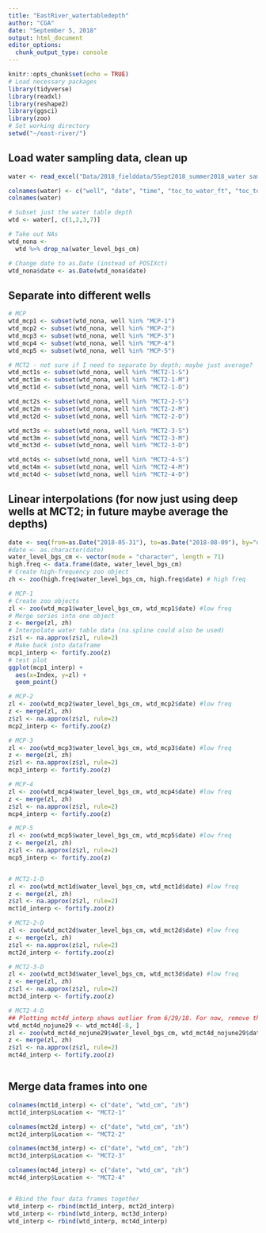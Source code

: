 ```yaml
---
title: "EastRiver_watertabledepth"
author: "CGA"
date: "September 5, 2018"
output: html_document
editor_options: 
  chunk_output_type: console
---
```


```r
knitr::opts_chunk$set(echo = TRUE)
# Load necessary packages
library(tidyverse)
library(readxl)
library(reshape2)
library(ggsci)
library(zoo)
# Set working directory
setwd("~/east-river/")
```

## Load water sampling data, clean up
```r
water <- read_excel("Data/2018_fielddata/5Sept2018_summer2018_water samples.xlsx", skip=5)

colnames(water) <- c("well", "date", "time", "toc_to_water_ft", "toc_to_water_cm", "toc_to_ground_cm", "water_level_bgs_cm", "ph", "temp", "cond", "orp", "notes")
colnames(water)

# Subset just the water table depth
wtd <- water[, c(1,2,3,7)]

# Take out NAs
wtd_nona <-
  wtd %>% drop_na(water_level_bgs_cm)

# Change date to as.Date (instead of POSIXct)
wtd_nona$date <- as.Date(wtd_nona$date)

```

## Separate into different wells
```r
# MCP
wtd_mcp1 <- subset(wtd_nona, well %in% "MCP-1")
wtd_mcp2 <- subset(wtd_nona, well %in% "MCP-2")
wtd_mcp3 <- subset(wtd_nona, well %in% "MCP-3")
wtd_mcp4 <- subset(wtd_nona, well %in% "MCP-4")
wtd_mcp5 <- subset(wtd_nona, well %in% "MCP-5")

# MCT2 - not sure if I need to separate by depth; maybe just average?
wtd_mct1s <- subset(wtd_nona, well %in% "MCT2-1-S")
wtd_mct1m <- subset(wtd_nona, well %in% "MCT2-1-M")
wtd_mct1d <- subset(wtd_nona, well %in% "MCT2-1-D")

wtd_mct2s <- subset(wtd_nona, well %in% "MCT2-2-S")
wtd_mct2m <- subset(wtd_nona, well %in% "MCT2-2-M")
wtd_mct2d <- subset(wtd_nona, well %in% "MCT2-2-D")

wtd_mct3s <- subset(wtd_nona, well %in% "MCT2-3-S")
wtd_mct3m <- subset(wtd_nona, well %in% "MCT2-3-M")
wtd_mct3d <- subset(wtd_nona, well %in% "MCT2-3-D")

wtd_mct4s <- subset(wtd_nona, well %in% "MCT2-4-S")
wtd_mct4m <- subset(wtd_nona, well %in% "MCT2-4-M")
wtd_mct4d <- subset(wtd_nona, well %in% "MCT2-4-D")

```


## Linear interpolations (for now just using deep wells at MCT2; in future maybe average the depths)
```r
date <- seq(from=as.Date("2018-05-31"), to=as.Date("2018-08-09"), by="day")
#date <- as.character(date)
water_level_bgs_cm <- vector(mode = "character", length = 71)
high.freq <- data.frame(date, water_level_bgs_cm)
# Create high-frequency zoo object
zh <- zoo(high.freq$water_level_bgs_cm, high.freq$date) # high freq

# MCP-1
# Create zoo objects
zl <- zoo(wtd_mcp1$water_level_bgs_cm, wtd_mcp1$date) #low freq
# Merge series into one object
z <- merge(zl, zh)
# Interpolate water table data (na.spline could also be used)
z$zl <- na.approx(z$zl, rule=2)
# Make back into dataframe
mcp1_interp <- fortify.zoo(z)
# test plot
ggplot(mcp1_interp) +
  aes(x=Index, y=zl) +
  geom_point()

# MCP-2
zl <- zoo(wtd_mcp2$water_level_bgs_cm, wtd_mcp2$date) #low freq
z <- merge(zl, zh)
z$zl <- na.approx(z$zl, rule=2)
mcp2_interp <- fortify.zoo(z)

# MCP-3
zl <- zoo(wtd_mcp3$water_level_bgs_cm, wtd_mcp3$date) #low freq
z <- merge(zl, zh)
z$zl <- na.approx(z$zl, rule=2)
mcp3_interp <- fortify.zoo(z)

# MCP-4
zl <- zoo(wtd_mcp4$water_level_bgs_cm, wtd_mcp4$date) #low freq
z <- merge(zl, zh)
z$zl <- na.approx(z$zl, rule=2)
mcp4_interp <- fortify.zoo(z)

# MCP-5
zl <- zoo(wtd_mcp5$water_level_bgs_cm, wtd_mcp5$date) #low freq
z <- merge(zl, zh)
z$zl <- na.approx(z$zl, rule=2)
mcp5_interp <- fortify.zoo(z)


# MCT2-1-D
zl <- zoo(wtd_mct1d$water_level_bgs_cm, wtd_mct1d$date) #low freq
z <- merge(zl, zh)
z$zl <- na.approx(z$zl, rule=2)
mct1d_interp <- fortify.zoo(z)

# MCT2-2-D
zl <- zoo(wtd_mct2d$water_level_bgs_cm, wtd_mct2d$date) #low freq
z <- merge(zl, zh)
z$zl <- na.approx(z$zl, rule=2)
mct2d_interp <- fortify.zoo(z)

# MCT2-3-D
zl <- zoo(wtd_mct3d$water_level_bgs_cm, wtd_mct3d$date) #low freq
z <- merge(zl, zh)
z$zl <- na.approx(z$zl, rule=2)
mct3d_interp <- fortify.zoo(z)

# MCT2-4-D
## Plotting mct4d_interp shows outlier from 6/29/18. For now, remove this and reinterpolate.
wtd_mct4d_nojune29 <- wtd_mct4d[-8, ]
zl <- zoo(wtd_mct4d_nojune29$water_level_bgs_cm, wtd_mct4d_nojune29$date) #low freq
z <- merge(zl, zh)
z$zl <- na.approx(z$zl, rule=2)
mct4d_interp <- fortify.zoo(z)



```

## Merge data frames into one
```r
colnames(mct1d_interp) <- c("date", "wtd_cm", "zh")
mct1d_interp$Location <- "MCT2-1"

colnames(mct2d_interp) <- c("date", "wtd_cm", "zh")
mct2d_interp$Location <- "MCT2-2"

colnames(mct3d_interp) <- c("date", "wtd_cm", "zh")
mct3d_interp$Location <- "MCT2-3"

colnames(mct4d_interp) <- c("date", "wtd_cm", "zh")
mct4d_interp$Location <- "MCT2-4"


# Rbind the four data frames together
wtd_interp <- rbind(mct1d_interp, mct2d_interp)
wtd_interp <- rbind(wtd_interp, mct3d_interp)
wtd_interp <- rbind(wtd_interp, mct4d_interp)

```